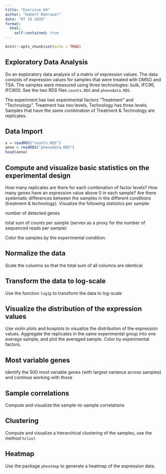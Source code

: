 ```yaml
---
title: "Exercise 04"
author: "Hubert Rehrauer"
date: "07 10 2024"
format:
  html:
    self-contained: true
---
```


```r
knitr::opts_chunk$set(echo = TRUE)
```

## Exploratory Data Analysis

Do an exploratory data analysis of a matrix of expression values. The data consists of expression values for samples that were treated with DMSO and TSA. The samples were measured using three technologies: bulk, IFC96, IFC800. See the two RDS files `counts.RDS` and `phenodata.RDS`.

The experiment has two experimental factors "Treatment" and "Technology". Treatment has two levels, Technology has three levels. Samples that have the same combination of Treatment & Technology are replicates.

## Data Import

```r
x = readRDS("counts.RDS")
anno = readRDS("phenodata.RDS")
head(anno)

```

## Compute and visualize basic statistics on the experimental design

How many replicates are there for each combination of factor levels? How many genes have an expression value above 0 in each sample? Are there systematic differences between the samples in the different conditions (treatment & technology). Visualize the following statistics per sample:

number of detected genes

total sum of counts per sample (serves as a proxy for the number of sequenced reads per sample)

Color the samples by the experimental condition.

## Normalize the data

Scale the columns so that the total sum of all columns are identical

## Transform the data to log-scale

Use the function `log1p` to transform the data to log-scale

## Visualize the distribution of the expression values

Use violin plots and boxplots to visualize the distribution of the expression values. 
Aggregate the replicates in the same experimental group into one average sample, and plot the averaged sample. Color by experimental factors.

## Most variable genes

Identify the 500 most variable genes (with largest variance across samples) and continue working with those

## Sample correlations

Compute and visualize the sample-to-sample correlations

## Clustering

Compute and visualize a hierarchical clustering of the samples, use the method `hclust`

## Heatmap

Use the package `pheatmap` to generate a heatmap of the expression data.

